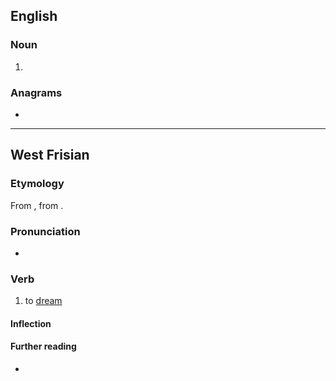 ==English==

===Noun===
{{en-noun}}

# {{obsolete spelling of|en|dream}}

===Anagrams===
* {{anagrams|en|a=adeemr|Madere|Maeder|Meader|dear me|meader|read me|readme|reamed|remade}}

----

==West Frisian==

===Etymology===
From {{inh|fy|ofs}}, from {{inh|fy|gem-pro|*draumijaną}}.

===Pronunciation===
* {{IPA|fy|/ˈdrɪə̯me/}}

===Verb===
{{head|fy|verb}}

# {{topics|fy|Sleep}} to [[dream]]

====Inflection====
{{fy-infl-verb-wk1|dream}}

====Further reading====
* {{R:WFT|17317}}